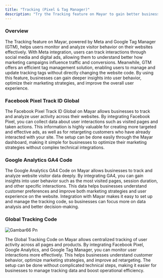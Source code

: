 ```yaml
---
title: "Tracking (Pixel & Tag Manager)"
description: "Try the Tracking feature on Mayar to gain better business insights through Meta and GTM!"
---
```


### Overview

The Tracking feature on Mayar, powered by Meta and Google Tag Manager (GTM), helps users monitor and analyze visitor behavior on their websites effectively. With Meta integration, users can track interactions through social media and digital ads, allowing them to understand better how marketing campaigns influence traffic and conversions. Meanwhile, GTM offers an efficient tag management solution, enabling users to manage and update tracking tags without directly changing the website code. By using this feature, businesses can gain deeper insights into user behavior, optimize their marketing strategies, and improve the overall user experience.

### Facebook Pixel Track ID Global

The Facebook Pixel Track ID Global on Mayar allows businesses to track and analyze user activity across their websites. By integrating Facebook Pixel, you can collect data about user interactions such as visited pages and taken actions. This information is highly valuable for creating more targeted and effective ads, as well as for retargeting customers who have already interacted with your site. The setup can be done easily through the Mayar dashboard, making it simple for businesses to optimize their marketing strategies without complex technical integrations.

### Google Analytics GA4 Code

The Google Analytics GA4 Code on Mayar allows businesses to track and analyze website visitor data deeply. By integrating GA4, you can gain insights into user behavior such as the most visited pages, session duration, and other specific interactions. This data helps businesses understand customer preferences and improve both marketing strategies and user experience on the website. Integration with Mayar makes it easy to set up and manage the tracking code, so businesses can focus more on data analysis and better decision-making.

### Global Tracking Code

![Gambar66 Pn](/images/gambar66.png)

The Global Tracking Code on Mayar allows centralized tracking of user activity across all pages and products. By integrating Facebook Pixel, Google Analytics, and Google Tag Manager, you can monitor user interactions more effectively. This helps businesses understand customer behavior, optimize marketing strategies, and improve ad retargeting. The setup can be done without complicated technical steps, making it easier for businesses to manage tracking data and boost operational efficiency.